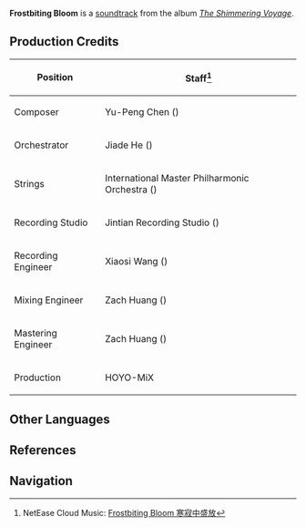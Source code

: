 {{Soundtrack Infobox
|title          =
|image          = The Shimmering Voyage.jpg
|album          = The Shimmering Voyage
|disc           = 4
|number         = 56
|featured       =
|featured2      =
|featured3      =
|featured_disc  =
|featured_disc2 =
|featured_disc3 =
|youtube_id     = OXeli1edmDA
|youtube_time   = 910
|spotify_id     = 1Q37n3Rp4f5G2aYobV6MP8
|played_in      = Event
|during         = Animated cutscene in ''[[Uninvited Guests]]''
|domain         =
|previous       = Lingering Bitterness
|next           = Tale of the Yakshas
}}
'''Frostbiting Bloom''' is a [[soundtrack]] from the album ''[[The Shimmering Voyage]]''.

==Production Credits==
{| class="wikitable" style="text-align:left; height:0.5em"
! Position
! Staff<ref>NetEase Cloud Music: [https://music.163.com/#/song?id=1861578803 Frostbiting Bloom 寒寂中盛放]</ref>
|-
! Composer
| Yu-Peng Chen ({{zh|陈致逸}})
|-
! Orchestrator
| Jiade He ({{zh|何迦德}})
|-
! Strings
| International Master Philharmonic Orchestra ({{zh|国际首席爱乐乐团}})
|-
! Recording Studio
| Jintian Recording Studio ({{zh|金田录音棚}})
|-
! Recording Engineer
| Xiaosi Wang ({{zh|王小四}})
|-
! Mixing Engineer
| Zach Huang ({{zh|黄巍}})
|-
! Mastering Engineer
| Zach Huang ({{zh|黄巍}})
|-
! Production
| HOYO-MiX
|}

==Other Languages==
{{Other Languages
|en      = Frostbiting Bloom
|zhs     = 寒寂中盛放
|zhs_rm  = Hánjì Zhōng Shèngfàng
|zht     = 寒寂中盛放
|zht_rm  = Hánjì Zhōng Shèngfàng
|zh_tl   = 
|ja      = 冷たい満開
|ja_rm   = Tsumetai Mankai
|ja_tl   = Cold Bloom
|tr      = 
|tr_tl   = 
|it      = 
|it_tl   = 
}}

==References==
{{Reflist}}

==Navigation==
{{Soundtrack Navbox|The Shimmering Voyage}}